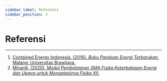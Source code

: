 ```yaml
---
sidebar_label: Referensi
sidebar_position: 3
---
```


# Referensi

---

1. [Contained Energy Indonesia. (2016). _Buku Panduan Energi Terbarukan_. Malang: Universitas Brawijaya.](https://spae.teknik.ub.ac.id/buku-panduan-energi-terbarukan/)
2. [Minardi. (2020). _Modul Pembelajaran SMA Fisika Keterbatasan Energi dan Upaya untuk Mengatasinya Fisika XII_.](https://penilaian-sma.kemdikbud.go.id:4363/emodulsma/detail.php?id=NDgx)
